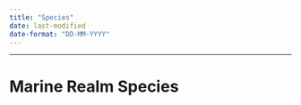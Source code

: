 ```yaml
---
title: "Species"
date: last-modified
date-format: "DD-MM-YYYY"
---
```


------------------------------------------------------------------------

# Marine Realm Species
